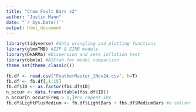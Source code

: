 ```yaml
---
title: "Crow Fault Bars v2"
author: "Justin Mann"
date: "`r Sys.Date()`"
output: html_document
---
```


```r
library(tidyverse) #data wrangling and plotting functions
library(glmmTMB) #ZIP & ZINB models
library(DHARMa) #Dispersion and zero inflation test
library(bbmle) #AICtab for model comparison
theme_set(theme_classic())
```


```r
fb.df <- read.csv("FeatherMaster_1Nov24.csv", h=T)
fb.df <- fb.df[,1:15]
fb.df$ID <- as.factor(fbs.df$ID)
n_occur <- data.frame(table(fbs.df$ID))
n_occur[n_occur$Freq > 1,]#no repeat IDs
fb.df$LightPlusMedium <- fb.df$LightBars + fbs.df$MediumBars #a column combining light and medium bars
```